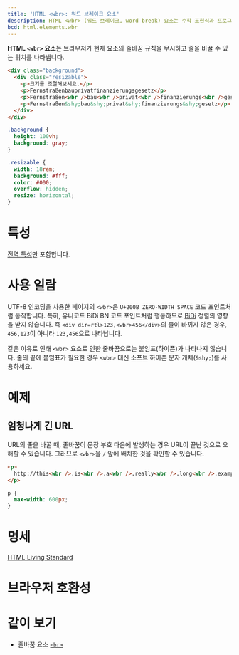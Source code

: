 ```yaml
---
title: 'HTML <wbr>: 워드 브레이크 요소'
description: HTML <wbr> (워드 브레이크, word break) 요소는 수학 표현식과 프로그래밍에서 변수의 이름을 나타냅니다.
bcd: html.elements.wbr
---
```


**HTML `<wbr>` 요소**는 브라우저가 현재 요소의 줄바꿈 규칙을 무시하고 줄을 바꿀 수 있는 위치를 나타냅니다.

```html hidden name=demo
<div class="background">
  <div class="resizable">
    <p>크기를 조절해보세요.</p>
    <p>Fernstraßenbauprivatfinanzierungsgesetz</p>
    <p>Fernstraßen<wbr />bau<wbr />privat<wbr />finanzierungs<wbr />gesetz</p>
    <p>Fernstraßen&shy;bau&shy;privat&shy;finanzierungs&shy;gesetz</p>
  </div>
</div>
```

```css hidden name=demo
.background {
  height: 100vh;
  background: gray;
}

.resizable {
  width: 18rem;
  background: #fff;
  color: #000;
  overflow: hidden;
  resize: horizontal;
}
```

<LiveExample height={240} lang="html" name="demo" />

# 특성

[전역 특성](/docs/Web/HTML/Global_attributes)만 포함합니다.

# 사용 일람

UTF-8 인코딩을 사용한 페이지의 `<wbr>`은 `U+200B ZERO-WIDTH SPACE` 코드 포인트처럼 동작합니다. 특히, 유니코드 BiDi BN 코드 포인트처럼 행동하므로 [BiDi](https://developer.mozilla.org/en-US/docs/Glossary/BiDi) 정렬의 영향을 받지 않습니다. 즉 `<div dir=rtl>123,<wbr>456</div>`의 줄이 바뀌지 않은 경우, `456,123`이 아니라 `123,456`으로 나타납니다.

같은 이유로 인해 `<wbr>` 요소로 인한 줄바꿈으로는 붙임표(하이픈)가 나타나지 않습니다. 줄의 끝에 붙임표가 필요한 경우 `<wbr>` 대신 소프트 하이픈 문자 개체(`&shy;`)를 사용하세요.

# 예제

## 엄청나게 긴 URL

URL의 줄을 바꿀 때, 줄바꿈이 문장 부호 다음에 발생하는 경우 URL이 끝난 것으로 오해할 수 있습니다. 그러므로 `<wbr>`을 `/` 앞에 배치한 것을 확인할 수 있습니다.

```html hidden name=long
<p>
  http://this<wbr />.is<wbr />.a<wbr />.really<wbr />.long<wbr />.example<wbr />.com/with<wbr />/deeper<wbr />/level<wbr />/pages<wbr />/deeper<wbr />/level<wbr />/pages<wbr />/deeper<wbr />/level<wbr />/pages<wbr />/deeper<wbr />/level<wbr />/pages<wbr />/deeper<wbr />/level<wbr />/pages
</p>
```

```css editable=false hidden name=long hidden
p {
  max-width: 600px;
}
```

<LiveExample name="long" height={140} />

# 명세

[HTML Living Standard](https://html.spec.whatwg.org/multipage/semantics.html#the-wbr-element)

# 브라우저 호환성

<BrowserCompat data={props.bcd} />

# 같이 보기

- 줄바꿈 요소 [`<br>`](./br)
